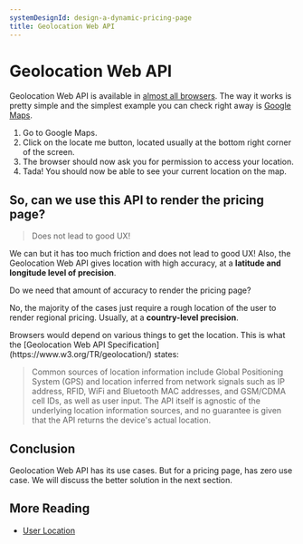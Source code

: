 ```yaml
---
systemDesignId: design-a-dynamic-pricing-page
title: Geolocation Web API
---
```



# Geolocation Web API

Geolocation Web API is available in [almost all browsers](https://developer.mozilla.org/en-US/docs/Web/API/Geolocation_API#browser_compatibility). The way it works is pretty simple and the simplest example you can check right away is [Google Maps](https://www.google.com/maps).

1. Go to Google Maps.
2. Click on the locate me button, located usually at the bottom right corner of the screen.
3. The browser should now ask you for permission to access your location.
4. Tada! You should now be able to see your current location on the map.

## So, can we use this API to render the pricing page?

> Does not lead to good UX!

We can but it has too much friction and does not lead to good UX! Also, the Geolocation Web API gives location with high accuracy, at a **latitude and longitude level of precision**.

Do we need that amount of accuracy to render the pricing page?

No, the majority of the cases just require a rough location of the user to render regional pricing. Usually, at a **country-level precision**.

<Callout>
Browsers would depend on various things to get the location. This is what the [Geolocation Web API Specification](https://www.w3.org/TR/geolocation/) states:

> Common sources of location information include Global Positioning System (GPS) and location inferred from network signals such as IP address, RFID, WiFi and Bluetooth MAC addresses, and GSM/CDMA cell IDs, as well as user input. The API itself is agnostic of the underlying location information sources, and no guarantee is given that the API returns the device's actual location.

</Callout>

## Conclusion

Geolocation Web API has its use cases. But for a pricing page, has zero use case. We will discuss the better solution in the next section.

## More Reading

- [User Location](https://web.dev/articles/user-location)
